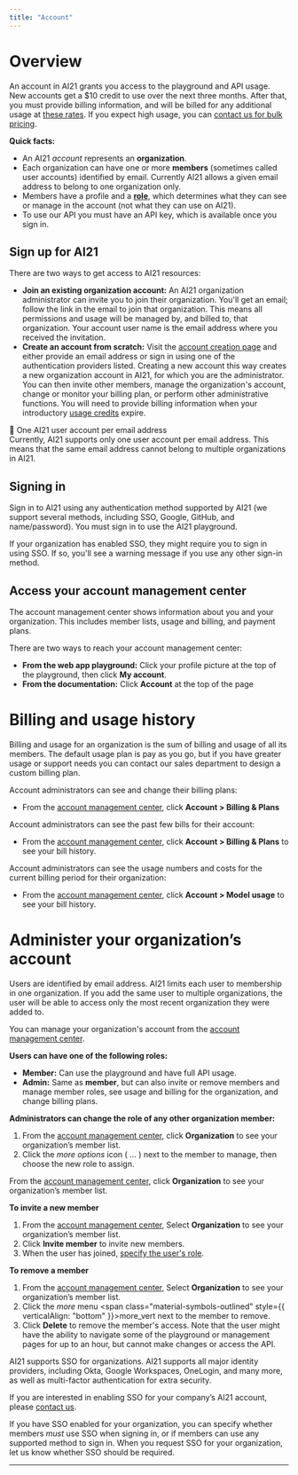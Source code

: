 ```yaml
---
title: "Account"
---
```


# Overview

An account in AI21 grants you access to the playground and API usage. New accounts get a $10 credit to use over the next three months. After that, you must provide billing information, and will be billed for any additional usage at [these rates](/docs/usage-cost). If you expect high usage, you can [contact us for bulk pricing](https://www.ai21.com/meeting/contact).

**Quick facts:**

* An AI21 *account* represents an **organization**. 
* Each organization can have one or more **members** (sometimes called user accounts) identified by email. Currently AI21 allows a given email address to belong to one organization only.
* Members have a profile and a **[role](#member-roles)**, which determines what they can see or manage in the account (not what they can use on AI21).
* To use our API you must have an API key, which is available once you sign in.

## Sign up for AI21

There are two ways to get access to AI21 resources:

* **Join an existing organization account:** An AI21 organization administrator can invite you to join their organization. You'll get an email; follow the link in the email to join that organization. This means all permissions and usage will be managed by, and billed to, that organization. Your account user name is the email address where you received the invitation.
* **Create an account from scratch:** Visit the [account creation page](https://studio.ai21.com/sign-up) and either provide an email address or sign in using one of the authentication providers listed. Creating a new account this way creates a new organization account in AI21, for which you are the administrator. You can then invite other members, manage the organization's account, change or monitor your billing plan, or perform other administrative functions. You will need to provide billing information when your introductory [usage credits](/docs/usage-cost) expire.

<Info>
📘 One AI21 user account per email address
<br/>Currently, AI21 supports only one user account per email address. This means that the same email address cannot belong to multiple organizations in AI21.
</Info>

## Signing in

Sign in to AI21 using any authentication method supported by AI21 (we support several methods, including SSO, Google, GitHub, and name/password). You must sign in to use the AI21 playground.

If your organization has enabled SSO, they might require you to sign in using SSO. If so, you'll see a warning message if you use any other sign-in method.

## Access your account management center

The account management center shows information about you and your organization. This includes member lists, usage and billing, and payment plans.

There are two ways to reach your account management center:

* **From the web app playground:** Click your profile picture at the top of the playground, then click **My account**.
* **From the documentation:** Click **Account** at the top of the page

# Billing and usage history

Billing and usage for an organization is the sum of billing and usage of all its members. The default usage plan is pay as you go, but if you have greater usage or support needs you can contact our sales department to design a custom billing plan.

<Accordion title="View or edit your billing or account plan">

Account administrators can see and change their billing plans:

* From the [account management center](#access-your-account-management-center), click **Account > Billing & Plans**

</Accordion>

<Accordion title="View your billing history">
Account administrators can see the past few bills for their account:

* From the [account management center](#access-your-account-management-center), click **Account > Billing & Plans** to see your bill history.

</Accordion>

<Accordion title="View current usage and charges">

Account administrators can see the usage numbers and costs for the current billing period for their organization:

* From the [account management center](#access-your-account-management-center), click **Account > Model usage** to see your bill history.
</Accordion>

# Administer your organization’s account

Users are identified by email address. AI21 limits each user to membership in one organization. If you add the same user to multiple organizations, the user will be able to access only the most recent organization they were added to.

You can manage your organization's account from the [account management center](#access-your-account-management-center).

<Accordion title="Manage user roles">

**Users can have one of the following roles:**

* **Member:** Can use the playground and have full API usage.
* **Admin:** Same as **member**, but can also invite or remove members and manage member roles, see usage and billing for the organization, and change billing plans.

**Administrators can change the role of any other organization member:**

1. From the [account management center](#access-your-account-management-center), click **Organization** to see your organization’s member list.
2. Click the *more options* icon ( … ) next to the member to manage, then choose the new role to assign.

</Accordion>

<Accordion title="View your member list">

From the [account management center](#access-your-account-management-center), click **Organization** to see your organization’s member list.

</Accordion>

<Accordion title="Add or remove members">

**To invite a new member**

1. From the [account management center](#access-your-account-management-center), Select **Organization** to see your organization’s member list.
2. Click **Invite member** to invite new members.
3. When the user has joined, [specify the user's role](#manage-users-role).

**To remove a member**

1. From the [account management center](#access-your-account-management-center), Select **Organization** to see your organization’s member list.
2. Click the *more* menu <span class="material-symbols-outlined" style={{ verticalAlign: "bottom" }}>more_vert</span> next to the member to remove.
3. Click **Delete** to remove the member's access. Note that the user might have the ability to navigate some of the playground or management pages for up to an hour, but cannot make changes or access the API.

</Accordion>

<Accordion title="Enable SSO">

AI21 supports SSO for organizations. AI21 supports all major identity providers, including Okta, Google Workspaces, OneLogin, and many more, as well as multi-factor authentication for extra security.

If you are interested in enabling SSO for your company’s AI21 account, please [contact us](https://forms.gle/Si4B1Vd7MAj8n7ZY7).

</Accordion>

<Accordion title="Require SSO to sign in">

If you have SSO enabled for your organization, you can specify whether members *must* use SSO when signing in, or if members can use any supported method to sign in. When you request SSO for your organization, let us know whether SSO should be required.

</Accordion>


***

